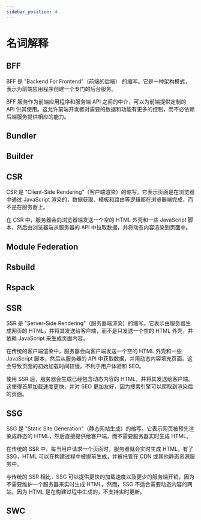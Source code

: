 ```yaml
---
sidebar_position: 4
---
```


# 名词解释

## BFF

BFF 是 "Backend For Frontend"（前端的后端） 的缩写。它是一种架构模式，表示为前端应用程序创建一个专门的后台服务。

BFF 服务作为前端应用程序和服务端 API 之间的中介，可以为前端提供定制的 API 供其使用。这允许前端开发者对需要的数据和功能有更多的控制，而不必依赖后端服务提供相应的能力。

## Bundler


<Bundler />

## Builder


<Builder />

## CSR

CSR 是 "Client-Side Rendering"（客户端渲染）的缩写。它表示页面是在浏览器中通过 JavaScript 渲染的，数据获取、模板和路由等逻辑都在浏览器端完成，而不是在服务器上。

在 CSR 中，服务器会向浏览器端发送一个空的 HTML 外壳和一些 JavaScript 脚本，然后由浏览器端从服务器的 API 中拉取数据，并将动态内容渲染到页面中。

## Module Federation


<ModuleFederation />

## Rsbuild


<Rsbuild />

## Rspack


<Rspack />

## SSR

SSR 是 "Server-Side Rendering"（服务器端渲染）的缩写。它表示由服务器生成网页的 HTML，并将其发送给客户端，而不是只发送一个空的 HTML 外壳，并依赖 JavaScript 来生成页面内容。

在传统的客户端渲染中，服务器会向客户端发送一个空的 HTML 外壳和一些 JavaScript 脚本，然后从服务器的 API 中获取数据，并用动态内容填充页面。这会导致页面的初始加载时间较慢，不利于用户体验和 SEO。

使用 SSR 后，服务器会生成已经包含动态内容的 HTML，并将其发送给客户端。这使得首屏加载速度更快，并对 SEO 更加友好，因为搜索引擎可以爬取到渲染后的页面。

## SSG

SSG 是 "Static Site Generation"（静态网站生成）的缩写。它表示网页被预先渲染成静态的 HTML，然后直接提供给客户端，而不需要服务器实时生成 HTML。

在传统的 SSR 中，每当用户请求一个页面时，服务器就会实时生成 HTML。有了 SSG，HTML 可以在构建过程中被提前生成，并被托管在 CDN 或其他静态资源服务中。

与传统的 SSR 相比，SSG 可以提供更快的加载速度以及更少的服务端开销，因为不需要维护一个服务器来实时生成 HTML。然而，SSG 不适合需要动态内容的网站，因为 HTML 是在构建过程中生成的，不支持实时更新。

## SWC


<SWC />

